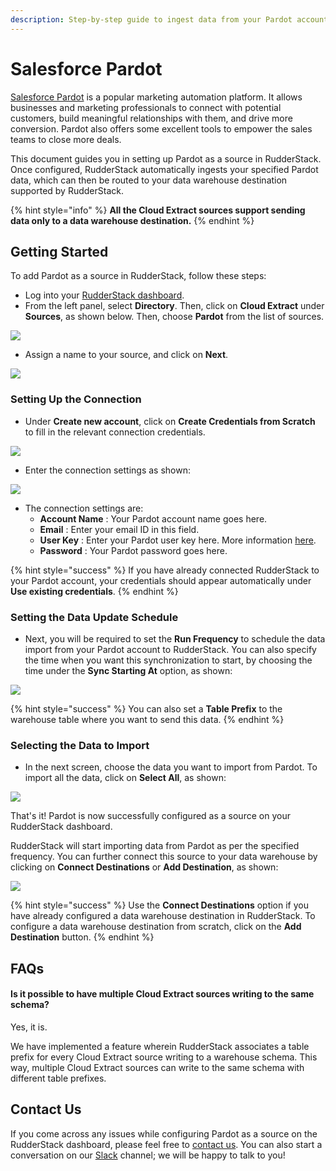 ```yaml
---
description: Step-by-step guide to ingest data from your Pardot account into RudderStack.
---
```


# Salesforce Pardot

[Salesforce Pardot](https://www.pardot.com/) is a popular marketing automation platform. It allows businesses and marketing professionals to connect with potential customers, build meaningful relationships with them, and drive more conversion. Pardot also offers some excellent tools to empower the sales teams to close more deals.

This document guides you in setting up Pardot as a source in RudderStack. Once configured, RudderStack automatically ingests your specified Pardot data, which can then be routed to your data warehouse destination supported by RudderStack.

{% hint style="info" %}
**All the Cloud Extract sources support sending data only to a data warehouse destination.**
{% endhint %}

## Getting Started

To add Pardot as a source in RudderStack, follow these steps:

* Log into your [RudderStack dashboard](https://app.rudderlabs.com/signup?type=freetrial).
* From the left panel, select **Directory**. Then, click on **Cloud Extract** under **Sources**, as shown below. Then, choose **Pardot** from the list of sources.

![](../.gitbook/assets/1%20%2813%29.png)

* Assign a name to your source, and click on **Next**.

![](../.gitbook/assets/2%20%2816%29.png)

### Setting Up the Connection

* Under **Create new account**, click on **Create Credentials from Scratch** to fill in the relevant connection credentials.

![](../.gitbook/assets/3%20%2815%29.png)

* Enter the connection settings as shown:

![](../.gitbook/assets/3.1.png)

* The connection settings are: 
  * **Account Name** : Your Pardot account name goes here.
  * **Email** : Enter your email ID in this field. 
  * **User Key** : Enter your Pardot user key here. More information [here](https://kb.builtwith.com/pardot/find-your-api-user-key-on-pardot/).
  * **Password** : Your Pardot password goes here.

{% hint style="success" %}
If you have already connected RudderStack to your Pardot account, your credentials should appear automatically under **Use existing credentials**.
{% endhint %}

### Setting the Data Update Schedule

* Next, you will be required to set the **Run Frequency** to schedule the data import from your Pardot account to RudderStack. You can also specify the time when you want this synchronization to start, by choosing the time under the **Sync Starting At** option, as shown:

![](../.gitbook/assets/4%20%2813%29.png)

{% hint style="success" %}
You can also set a **Table Prefix** to the warehouse table where you want to send this data.
{% endhint %}

### Selecting the Data to Import

* In the next screen, choose the data you want to import from Pardot. To import all the data, click on **Select All**, as shown:

![](../.gitbook/assets/5%20%2813%29.png)

That's it! Pardot is now successfully configured as a source on your RudderStack dashboard. 

RudderStack will start importing data from Pardot as per the specified frequency. You can further connect this source to your data warehouse by clicking on **Connect Destinations** or **Add Destination**, as shown:

![](../.gitbook/assets/6%20%2813%29.png)

{% hint style="success" %}
Use the **Connect Destinations** option if you have already configured a data warehouse destination in RudderStack. To configure a data warehouse destination from scratch, click on the **Add Destination** button.
{% endhint %}

## FAQs

#### Is it possible to have multiple Cloud Extract sources writing to the same schema?

Yes, it is. 

We have implemented a feature wherein RudderStack associates a table prefix for every Cloud Extract source writing to a warehouse schema. This way, multiple Cloud Extract sources can write to the same schema with different table prefixes.

## Contact Us

If you come across any issues while configuring Pardot as a source on the RudderStack dashboard, please feel free to [contact us](mailto:%20docs@rudderstack.com). You can also start a conversation on our [Slack](https://resources.rudderstack.com/join-rudderstack-slack) channel; we will be happy to talk to you!

